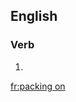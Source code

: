 ==English==

===Verb===
{{head|en|present participle}}

# {{present participle of|pack on|lang=en|nocat=1}}

[[fr:packing on]]